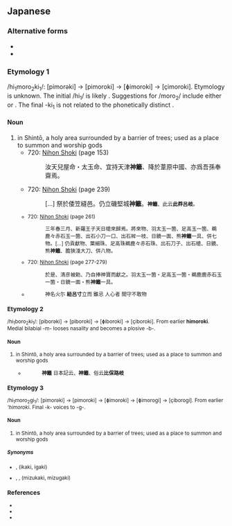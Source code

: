 {{wikipedia|Himorogi}}
==Japanese==
{{ja-kanjitab|神|籬}}

===Alternative forms===
* {{l|ja|胙}}
* {{l|ja|膰}}

===Etymology 1===
/hi<sub>1</sub>moro<sub>2</sub>ki<sub>1</sub>/: [pimorəki] → [pimoroki] → [ɸimoroki] → [çimoroki]. Etymology is unknown. The initial /hi<sub>1</sub>/ is likely {{m|ja|霊|tr=hi<sub>1</sub>||spiritual power}}. Suggestions for /moro<sub>2</sub>/ include either {{m|ja|森|tr=mori||forest}} or {{m|ja|守る|tr=moru||protect}}. The final -ki<sub>1</sub> is not related to the phonetically distinct {{m|ja|木|tr=ki<sub>2</sub>||tree}}.

====Noun====
{{ja-noun|ひもろき}}

# in Shintō, a holy area surrounded by a barrier of trees; used as a place to summon and worship gods
#* 720: [[w:Nihon Shoki|Nihon Shoki]] (page 153)
#*: 汝天兒屋命・太玉命、宜持天津'''神籬'''、降於葦原中國、亦爲吾孫奉齋焉。
#* 720: [[w:Nihon Shoki|Nihon Shoki]] (page 239)
#*: [...] 祭於倭笠縫邑。仍立磯堅城'''神籬'''。<small>'''神籬'''、此云'''此莽呂岐'''。</sub>
#* 720: [[w:Nihon Shoki|Nihon Shoki]] (page 261)
#*: 三年春三月、新羅王子天日槍來歸焉。將來物、羽太玉一箇、足高玉一箇、鵜鹿々赤石玉一箇、出石小刀一口、出石桙一枝、日鏡一面、熊'''神籬'''一具、併七物。[...] 仍貢獻物、葉細珠、足高珠鵜鹿々赤石珠、出石刀子、出石槍、日鏡、熊'''神籬'''、膽狹淺大刀、併八物。
#* 720: [[w:Nihon Shoki|Nihon Shoki]] (page 277-279)
#*: 於是、清彦被勅、乃自捧神寶而獻之。羽太玉一箇・足高玉一箇・鵜鹿鹿赤石玉一箇・日鏡一面・熊'''神籬'''一具。
#* {{RQ:Man'yōshū|11|2657}}
#*: 神名火尓 '''紐呂寸'''立而 雖忌 人心者 間守不敢物

===Etymology 2===
/hi<sub>1</sub>boro<sub>2</sub>ki<sub>1</sub>/: [piborəki] → [piboroki] → [ɸiboroki] → [çiboroki]. From earlier '''himoroki'''. Medial bilabial -m- looses nasality and becomes a plosive -b-.

====Noun====
{{ja-noun|ひぼろき}}

# in Shintō, a holy area surrounded by a barrier of trees; used as a place to summon and worship gods
#* {{RQ:Wamyō Ruijushō}}
#*: '''神籬''' 日本記云、'''神籬'''、俗云'''比保路岐'''

===Etymology 3===
/hi<sub>1</sub>moro<sub>2</sub>gi<sub>1</sub>/: [pimorəki] → [pimoroki] → [ɸimoroki] → [ɸimorogi] → [çiborogi]. From earlier '''himoroki''. Final -k- voices to -g-.

====Noun====
{{ja-noun|ひもろぎ}}

# in Shintō, a holy area surrounded by a barrier of trees; used as a place to summon and worship gods

=====Synonyms=====
* {{l|ja|斎垣}}, {{l|ja|忌垣}} (ikaki, igaki)
* {{l|ja|瑞垣}}, {{l|ja|瑞籬}}, {{l|ja|水垣}} (mizukaki, mizugaki)

===References===
* {{R:Wamyō Ruijushō}}
* {{cite-book
|last=Sakamoto
|first=Tarō
|coauthors=Ienaga Saburō, Inoue Mitsusada, [[w:Ōno Susumu|Ōno Susumu]]
|title=Nihon Koten Bungaku Taikei: Nihon Shoki (vol. 1)
|publisher=[[w:Iwanami Shoten Publishing|Iwanami Shoten]]
|year=1965
|isbn=4-000-60067-2}}
* {{R:Man'yōshū 3}}